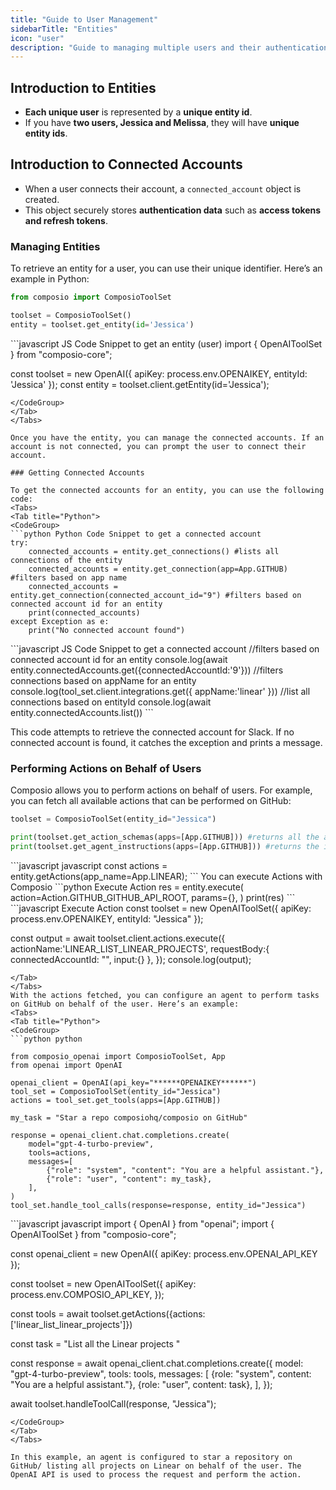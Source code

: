 ```yaml
---
title: "Guide to User Management"
sidebarTitle: "Entities"
icon: "user"
description: "Guide to managing multiple users and their authentication using Composio."
---
```


## Introduction to Entities

- **Each unique user** is represented by a **unique entity id**.
- If you have **two users, Jessica and Melissa**, they will have **unique entity ids**.

## Introduction to Connected Accounts
- When a user connects their account, a `connected_account` object is created. 
- This object securely stores **authentication data** such as **access tokens and refresh tokens**.


### Managing Entities

To retrieve an entity for a user, you can use their unique identifier. Here’s an example in Python:
<Tabs>
<Tab title="Python">
<CodeGroup>
```python Python Code Snippet to get an entity (user)
from composio import ComposioToolSet

toolset = ComposioToolSet()
entity = toolset.get_entity(id='Jessica')
```
</CodeGroup>
</Tab>
<Tab title="JS">
<CodeGroup>
```javascript JS Code Snippet to get an entity (user)
import { OpenAIToolSet } from "composio-core";

const toolset = new OpenAI({
    apiKey: process.env.OPENAIKEY,
    entityId: 'Jessica'
});
const entity = toolset.client.getEntity(id='Jessica');
```
</CodeGroup>
</Tab>
</Tabs>

Once you have the entity, you can manage the connected accounts. If an account is not connected, you can prompt the user to connect their account.

### Getting Connected Accounts

To get the connected accounts for an entity, you can use the following code:
<Tabs>
<Tab title="Python">
<CodeGroup>
```python Python Code Snippet to get a connected account
try:
    connected_accounts = entity.get_connections() #lists all connections of the entity
    connected_accounts = entity.get_connection(app=App.GITHUB) #filters based on app name
    connected_accounts = entity.get_connection(connected_account_id="9") #filters based on connected account id for an entity
    print(connected_accounts)
except Exception as e:
    print("No connected account found")
```
</CodeGroup>
</Tab>
<Tab title="JS">
<CodeGroup>
```javascript JS Code Snippet to get a connected account
//filters based on connected account id for an entity
console.log(await entity.connectedAccounts.get({connectedAccountId:'9'})) 
//filters connections based on appName for an entity
console.log(tool_set.client.integrations.get({
    appName:'linear'
})) 
//list all connections based on entityId
console.log(await entity.connectedAccounts.list()) 
```
</CodeGroup>
</Tab>
</Tabs>

This code attempts to retrieve the connected account for Slack. If no connected account is found, it catches the exception and prints a message.

### Performing Actions on Behalf of Users

Composio allows you to perform actions on behalf of users. For example, you can fetch all available actions that can be performed on GitHub:
<Tabs>
<Tab title="Python">
<CodeGroup>
```python python
toolset = ComposioToolSet(entity_id="Jessica")

print(toolset.get_action_schemas(apps=[App.GITHUB])) #returns all the available actions 
print(toolset.get_agent_instructions(apps=[App.GITHUB])) #returns the important actions 
```
</CodeGroup>
</Tab>
<Tab title="JS">
<CodeGroup>
```javascript javascript
const actions = entity.getActions(app_name=App.LINEAR);
```
</CodeGroup>
</Tab>
</Tabs>
You can execute Actions with Composio
<Tabs>
<Tab title="Python">
```python Execute Action
res = entity.execute(
    action=Action.GITHUB_GITHUB_API_ROOT,
    params={},
)
print(res)
```
</Tab>
<Tab title="JavaScript">
```javascript Execute Action
const toolset = new OpenAIToolSet({
    apiKey: process.env.OPENAIKEY,
    entityId: "Jessica"
});

const output = await toolset.client.actions.execute({
    actionName:'LINEAR_LIST_LINEAR_PROJECTS',
    requestBody:{
        connectedAccountId: "",
        input:{}
    },
});
console.log(output);
```
</Tab>
</Tabs>
With the actions fetched, you can configure an agent to perform tasks on GitHub on behalf of the user. Here’s an example:
<Tabs>
<Tab title="Python">
<CodeGroup>
```python python

from composio_openai import ComposioToolSet, App
from openai import OpenAI

openai_client = OpenAI(api_key="******OPENAIKEY******")
tool_set = ComposioToolSet(entity_id="Jessica")
actions = tool_set.get_tools(apps=[App.GITHUB])

my_task = "Star a repo composiohq/composio on GitHub"

response = openai_client.chat.completions.create(
    model="gpt-4-turbo-preview",
    tools=actions,
    messages=[
        {"role": "system", "content": "You are a helpful assistant."},
        {"role": "user", "content": my_task},
    ],
)
tool_set.handle_tool_calls(response=response, entity_id="Jessica")
```
</CodeGroup>
</Tab>
<Tab title="JS">
<CodeGroup>
```javascript javascript
import { OpenAI } from "openai";
import { OpenAIToolSet } from "composio-core";

const openai_client = new OpenAI({
    apiKey: process.env.OPENAI_API_KEY
});

const toolset = new OpenAIToolSet({
    apiKey: process.env.COMPOSIO_API_KEY,
});

const tools = await toolset.getActions({actions: ['linear_list_linear_projects']})

const task = "List all the Linear projects "

const response = await openai_client.chat.completions.create({
    model: "gpt-4-turbo-preview",
    tools: tools,
    messages: [
        {role: "system", content: "You are a helpful assistant."},
        {role: "user", content: task},
    ],
});

await toolset.handleToolCall(response, "Jessica");
```
</CodeGroup>
</Tab>
</Tabs>

In this example, an agent is configured to star a repository on GitHub/ listing all projects on Linear on behalf of the user. The OpenAI API is used to process the request and perform the action.
